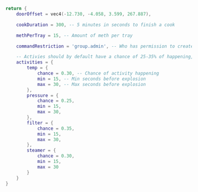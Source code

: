 ```lua
return {
    doorOffset = vec4(-12.730, -4.058, 3.599, 267.887),

    cookDuration = 300, -- 5 minutes in seconds to finish a cook

    methPerTray = 15, -- Amount of meth per tray

    commandRestriction = 'group.admin', -- Who has permission to create a new methlab?

    -- Activies should by default have a chance of 25-35% of happening, this is to ensure that a single player cant possibly do all activies at once
    activities = {
        temp = {
            chance = 0.30, -- Chance of activity happening
            min = 15, -- Min seconds before explosion
            max = 30, -- Max seconds before explosion
        },
        pressure = {
            chance = 0.25,
            min = 15,
            max = 30,
        },
        filter = {
            chance = 0.35,
            min = 15,
            max = 30,
        },
        steamer = {
            chance = 0.30,
            min = 15,
            max = 30
        }
    }
}
```